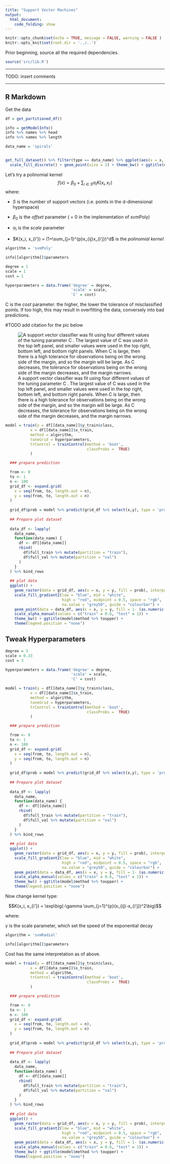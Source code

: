 ```yaml
---
title: "Support Vector Machines"
output: 
  html_document:
    code_folding: show
---
```


```r
knitr::opts_chunk$set(echo = TRUE, message = FALSE, warning = FALSE )
knitr::opts_knit$set(root.dir = '../..')
```

Prior beginning, source all the required dependencies.

```r
source('src/lib.R')
```

***
TODO: insert comments

***

## R Markdown

Get the data

```r
df = get_partitioned_df()
```

```r
info = getModelInfo()
info %>% names %>% head
info %>% names %>% length
```


```r
data_name = 'spirals'


get_full_dataset() %>% filter(type == data_name) %>% ggplot(aes(x = x, y = y, color = class)) +
  scale_fill_discrete() + geom_point(size = 2) + theme_bw() + ggtitle(data_name %>% toupper)
```

Let's try a polinomial kernel
$$f(x) = \beta_0 +  \sum_{i \in S}\alpha_iK(x_i, x_{i'})$$
where:

* $S$ is the number of support vectors (i.e. points in the d-dimensional hyperspace)

* $\beta_0$ is the *offset* parameter ( = 0 in the implementation of svmPoly)

* $\alpha_i$ is the *scale* parameter 

* $K(x_i, x_{i'}) = (1+\sum_{j=1}^{p}x_{ij}x_{i'j})^d$ is the *polinomial kernel*


```r

algorithm = 'svmPoly'

info[[algorithm]]$parameters

degree = 1
scale = 1
cost = 1

hyperparameters = data.frame('degree' = degree,
                             'scale' = scale,
                             'C' = cost)

```

C is the *cost* parameter: the higher, the lower the tolerance of misclassified points. If too high, this may result in overfitting the data, conversely into bad predictions.

#TODO add citation for the pic below

![A support vector classifier was fit using four different values of the tuning parameter C . The largest value of C was used in the top left panel, and smaller values were used in the top right, bottom left, and bottom right panels. When C is large, then there is a high tolerance for observations being on the wrong side of the margin, and so the margin will be large. As C decreases, the tolerance for observations being on the wrong side of the margin decreases, and the margin narrows.](../fig/cost_parameter_svm.png)

```r
model = train(y = df[[data_name]]$y_train$class,
           x = df[[data_name]]$x_train,
           method = algorithm,
           tuneGrid = hyperparameters,
           trControl = trainControl(method = 'boot',
                                    classProbs =  TRUE)
           )
```



```r

  ### prepare prediction

  from <- 0
  to <- 1
  n <- 100
  grid_df <- expand.grid(
    x = seq(from, to, length.out = n),
    y = seq(from, to, length.out = n)
  )
  
  grid_df$prob = model %>% predict(grid_df %>% select(x,y), type = 'prob') %>% select(prob = class_1)
  
  ## Prepare plot dataset
  
  data_df <- lapply(
    data_name,
    function(data_name) {
      df <- df[[data_name]] 
      rbind(
        df$full_train %>% mutate(partition = "train"),
        df$full_val %>% mutate(partition = "val")
      )
    }
  ) %>% bind_rows
  
  ## plot data
  ggplot() + 
    geom_raster(data = grid_df, aes(x = x, y = y, fill = prob), interpolate = T, alpha = 0.7) +
    scale_fill_gradient2(low = "blue", mid = "white",
                         high = "red", midpoint = 0.5, space = "rgb",
                         na.value = "grey50", guide = "colourbar") +
    geom_point(data = data_df, aes(x = x, y = y, fill = 1- (as.numeric(factor(class)) - 1), alpha = partition), shape = 21) +
    scale_alpha_manual(values = c("train" = 0.6, "test" = 1)) +
    theme_bw() + ggtitle(model$method %>% toupper) +
    theme(legend.position = "none")

```

## Tweak Hyperparameters
```r
degree = 3
scale = 0.33
cost = 3

hyperparameters = data.frame('degree' = degree,
                             'scale' = scale,
                             'C' = cost)
```

```r
model = train(y = df[[data_name]]$y_train$class,
           x = df[[data_name]]$x_train,
           method = algorithm,
           tuneGrid = hyperparameters,
           trControl = trainControl(method = 'boot',
                                    classProbs =  TRUE)
           )
```


```r
  ### prepare prediction

  from <- 0
  to <- 1
  n <- 100
  grid_df <- expand.grid(
    x = seq(from, to, length.out = n),
    y = seq(from, to, length.out = n)
  )
  
  grid_df$prob = model %>% predict(grid_df %>% select(x,y), type = 'prob') %>% select(prob = class_1)
  
  ## Prepare plot dataset
  
  data_df <- lapply(
    data_name,
    function(data_name) {
      df <- df[[data_name]] 
      rbind(
        df$full_train %>% mutate(partition = "train"),
        df$full_val %>% mutate(partition = "val")
      )
    }
  ) %>% bind_rows
  
  ## plot data
  ggplot() + 
    geom_raster(data = grid_df, aes(x = x, y = y, fill = prob), interpolate = T, alpha = 0.7) +
    scale_fill_gradient2(low = "blue", mid = "white",
                         high = "red", midpoint = 0.5, space = "rgb",
                         na.value = "grey50", guide = "colourbar") +
    geom_point(data = data_df, aes(x = x, y = y, fill = 1- (as.numeric(factor(class)) - 1), alpha = partition), shape = 21) +
    scale_alpha_manual(values = c("train" = 0.6, "test" = 1)) +
    theme_bw() + ggtitle(model$method %>% toupper) +
    theme(legend.position = "none")

```

Now change kernel type:

$$K(x_i, x_{i'}) = \exp\big(-\gamma \sum_{j=1}^{p}(x_{ij}-x_{i'j})^2\big)$$

where:

$\gamma$ is the scale parameter, which set the speed of the exponential decay

```r

algorithm = 'svmRadial'

info[[algorithm]]$parameters

```

Cost has the same interpretation as of above.

```r
model = train(y = df[[data_name]]$y_train$class,
           x = df[[data_name]]$x_train,
           method = algorithm,
           trControl = trainControl(method = 'boot',
                                    classProbs =  TRUE)
           )
```


```r
  ### prepare prediction

  from <- 0
  to <- 1
  n <- 100
  grid_df <- expand.grid(
    x = seq(from, to, length.out = n),
    y = seq(from, to, length.out = n)
  )
  
  grid_df$prob = model %>% predict(grid_df %>% select(x,y), type = 'prob') %>% select(prob = class_1)
  
  ## Prepare plot dataset
  
  data_df <- lapply(
    data_name,
    function(data_name) {
      df <- df[[data_name]] 
      rbind(
        df$full_train %>% mutate(partition = "train"),
        df$full_val %>% mutate(partition = "val")
      )
    }
  ) %>% bind_rows
  
  ## plot data
  ggplot() + 
    geom_raster(data = grid_df, aes(x = x, y = y, fill = prob), interpolate = T, alpha = 0.7) +
    scale_fill_gradient2(low = "blue", mid = "white",
                         high = "red", midpoint = 0.5, space = "rgb",
                         na.value = "grey50", guide = "colourbar") +
    geom_point(data = data_df, aes(x = x, y = y, fill = 1- (as.numeric(factor(class)) - 1), alpha = partition), shape = 21) +
    scale_alpha_manual(values = c("train" = 0.6, "test" = 1)) +
    theme_bw() + ggtitle(model$method %>% toupper) +
    theme(legend.position = "none")

```